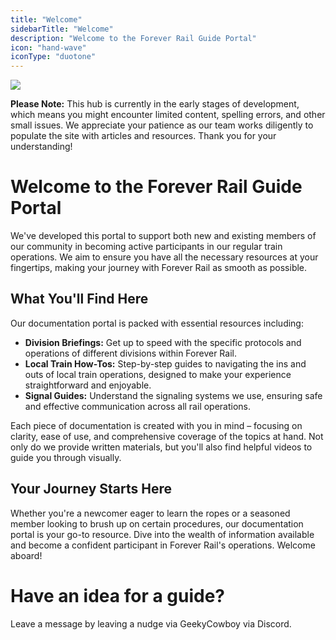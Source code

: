 ```yaml
---
title: "Welcome"
sidebarTitle: "Welcome"
description: "Welcome to the Forever Rail Guide Portal"
icon: "hand-wave"
iconType: "duotone"
---
```


<Frame>
  <img src="/images/Youtube Banner.png" />
</Frame>

<Warning>**Please Note:** This hub is currently in the early stages of development, which means you might encounter limited content, spelling errors, and other small issues. We appreciate your patience as our team works diligently to populate the site with articles and resources.
Thank you for your understanding!</Warning>

# Welcome to the Forever Rail Guide Portal

We've developed this portal to support both new and existing members of our community in becoming active participants in our regular train operations. We aim to ensure you have all the necessary resources at your fingertips, making your journey with Forever Rail as smooth as possible.

## What You'll Find Here

Our documentation portal is packed with essential resources including:

- **Division Briefings:** Get up to speed with the specific protocols and operations of different divisions within Forever Rail.
- **Local Train How-Tos:** Step-by-step guides to navigating the ins and outs of local train operations, designed to make your experience straightforward and enjoyable.
- **Signal Guides:** Understand the signaling systems we use, ensuring safe and effective communication across all rail operations.

Each piece of documentation is created with you in mind – focusing on clarity, ease of use, and comprehensive coverage of the topics at hand. Not only do we provide written materials, but you'll also find helpful videos to guide you through visually.

## Your Journey Starts Here

Whether you're a newcomer eager to learn the ropes or a seasoned member looking to brush up on certain procedures, our documentation portal is your go-to resource. Dive into the wealth of information available and become a confident participant in Forever Rail's operations. Welcome aboard!

# Have an idea for a guide?

Leave a message by leaving a nudge via GeekyCowboy via Discord.